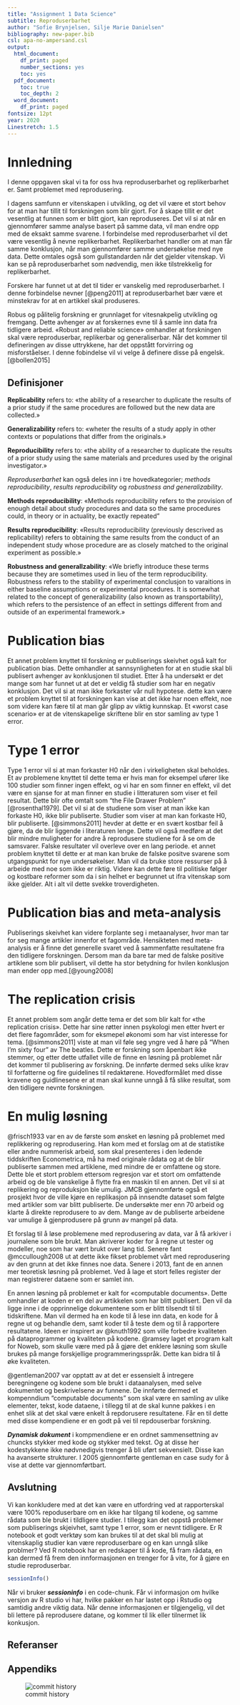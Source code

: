 ```yaml
---
title: "Assignment 1 Data Science"
subtitle: Reproduserbarhet
author: "Sofie Brynjelsen, Silje Marie Danielsen"
bibliography: new-paper.bib
csl: apa-no-ampersand.csl
output:
  html_document:
    df_print: paged
    number_sections: yes
    toc: yes
  pdf_document:
    toc: true
    toc_depth: 2
  word_document:
    df_print: paged
fontsize: 12pt
year: 2020
Linestretch: 1.5
---
```

\newpage 

# Innledning 

I denne oppgaven skal vi ta for oss hva reproduserbarhet og replikerbarhet er. 
Samt problemet med reprodusering.

I dagens samfunn er vitenskapen i utvikling, og det vil være et stort behov for at man har tillit til forskningen som blir gjort. 
For å skape tillit er det vesentlig at funnen som er blitt gjort, kan reproduseres. 
Det vil si at når en gjennomfører samme analyse basert på samme data, vil man endre opp med de eksakt samme svarene. 
I forbindelse med reproduserbarhet vil det være vesentlig å nevne replikerbarhet.
Replikerbarhet handler om at man får samme konklusjon, når man gjennomfører samme undersøkelse med nye data.
Dette omtales også som gullstandarden når det gjelder vitenskap.
Vi kan se på reproduserbarhet som nødvendig, men ikke tilstrekkelig for replikerbarhet.

Forskere har funnet ut at det til tider er vanskelig med reproduserbarhet.
I denne forbindelse nevner [@peng2011] at reproduserbarhet bær være et minstekrav for at en artikkel skal produseres. 

Robus og pålitelig forskning er grunnlaget for vitesnakpelig utvikling og fremgang.
Dette avhenger av at forskernes evne til å samle inn data fra tidligere arbeid. 
«Robust and reliable science» omhandler at forskningen skal være reproduserbar, replikerbar og generaliserbar. 
Når det kommer til defineringen av disse uttrykkene, har det oppstått forvirring og misforståelser. 
I denne fobindelse vil vi velge å definere disse på engelsk. [@bollen2015]

## Definisjoner

**Replicability** refers to: «the ability of a researcher to duplicate the results of a prior study if the same procedures are followed but the new data are collected.» 

**Generalizability** refers to: «wheter the results of a study apply in other contexts or populations that differ from the originals.»

**Reproducibility** refers to: «the ability of a researcher to duplicate the results of a prior study using the same materials and prcedures used by the original investigator.»

*_Reproduserbarhet_* kan også deles inn i tre hovedkategorier; *methods reproducibility*, *results reproducibility* og *robustness and generalizability*. 

**Methods reproducibility**: «Methods reproducibility refers to the  provision of enough detail about study procedures and data so the same procedures could, in theory or in actuality, be exactly repeated”

**Results reproducibility**: «Results reproducibility (previously descrived as replicability) refers to obtaining the same results from the conduct of an independent study whose procedure are as closely matched to the original experiment as possible.»

**Robustness and generallzability**: «We briefly introduce these terms because they are sometimes used in lieu of the term reproducibility. 
Robustness refers to the stability of experimental conclusjon to varaitions in either baseline assumptions or experimental procedures. 
It is somewhat related to the concept of generalizability (also known as transportability), which refers to the persistence of an effect in settings different from and outside of an experimental framework.» 

# Publication bias

Et annet problem knyttet til forskning er publiserings skeivhet også kalt for publication bias. 
Dette omhandler at sannsynligheten for at en studie skal bli publisert avhenger av konklusjonen til studiet.
Etter å ha undersøkt er det mange som har funnet ut at det er veldig få studier som har en negativ konklusjon.
Det vil si at man ikke forkaster vår null hypotese. dette kan være et problem knyttet til at forskningen kan vise at det ikke har noen effekt, noe som videre kan fære til at man går glipp av viktig kunnskap. 
Et «worst case scenario» er at de vitenskapelige skriftene blir en stor samling av type 1 error.

# Type 1 error

Type 1 error vil si at man forkaster H0 når den i virkeligheten skal beholdes. 
Et av problemene knyttet til dette tema er hvis man for eksempel ufører like 100 studier som finner ingen effekt, og vi har en som finner en effekt, vil det være en sjanse for at man finner en studie i litteraturen som viser et feil resultat. 
Dette blir ofte omtalt som "the File Drawer Problem" [@rosenthal1979]. 
Det vil si at de studiene som viser at man ikke kan forkaste H0, ikke blir publiserte. Studier som viser at man kan forkaste H0, blir publiserte. 
[@simmons2011] hevder at dette er en svært kostbar feil å gjøre, da de blir liggende i literaturen lenge. Dette vil også medføre at det blir mindre muligheter for andre å reprodusere studiene for å se om de samsvarer. 
Falske resultater vil overleve over en lang periode. et annet problem knyttet til dette er at man kan bruke de falske positve svarene som utgangspunkt for nye undersøkelser. 
Man vil da bruke store ressurser på å arbeide med noe som ikke er riktig. 
Videre kan dette føre til politiske følger og kostbare reformer som da i sin helhet er begrunnet ut ifra vitenskap som ikke gjelder. 
Alt i alt vil dette svekke troverdigheten. 

# Publication bias and meta-analysis

Publiserings skeivhet kan videre forplante seg i metaanalyser, hvor man tar for seg mange artikler innenfor et fagområde. 
Hensikteten med meta-analysis er å finne det generelle svaret ved å sammenfatte resultatene fra den tidligere forskningen. 
Dersom man da bare tar med de falske positive artiklene som blir publisert, vil dette ha stor betydning for hvilen konklusjon man ender opp med.[@young2008]   

# The replication crisis

Et annet problem som angår dette tema er det som blir kalt for «the replication crisis». 
Dette har sine røtter innen psykologi men etter hvert er det flere fagområder, som for eksmepel økonomi som har vist interesse for tema. [@simmons2011] viste at man vil føle seg yngre ved å høre på "When I'm sixty four" av The beatles. 
Dette er forskning som åpenbart ikke stemmer, og etter dette utfallet ville de finne en løsning på problemet når det kommer til publisering av forskning. 
De innførte dermed seks ulike krav til forfatterne og fire guidelines til redaktørene. 
Hovedformålet med disse kravene og guidlinesene er at man skal kunne unngå å få slike resultat, som den tidligere nevnte forskningen. 

# En mulig løsning

@frisch1933 var en av de første som ønsket en løsning på problemet med replikkering og reprodusering. 
Han kom med et forslag om at de statistike eller andre nummerisk arbeid, som skal presenteres i den ledende tiddskriften Econometrica, må ha med originale rådata og at de blir publiserte sammen med artiklene, med mindre de er omfattene og store. 
Dette ble et stort problem ettersom regresjon var et stort om omfattende arbeid og de ble vanskelige å flytte fra en maskin til en annen. 
Det vil si at replikering og reproduksjon ble umulig. 
JMCB gjennomførte også et prosjekt hvor de ville kjøre en replikasjon på innsendte dataset som følgte med artikler som var blitt publiserte. 
De undersøkte mer enn 70 arbeid og klarte å direkte reprodusere to av dem. 
Mange av de publiserte arbeidene var umulige å gjenprodusere på grunn av mangel på data. 

Et forslag til å løse problemene med reprodusering av data, var å få arkiver i journalene som ble brukt. 
Man akriverer koder for å regne ut tester og modeller, noe som har vært brukt over lang tid. 
Senere fant @mccullough2008 ut at dette ikke fikset problemet vårt med reprodusering av den grunn at det ikke finnes noe data. 
Senere i 2013, fant de en annen mer teoretisk løsning på problemet. 
Ved å lage et stort felles register der man registrerer dataene som er samlet inn.  

En annen løsning på problemet er kalt for «computable documents». 
Dette omhandler at koden er en del av artikkelen som har blitt publisert. 
Den vil da ligge inne i de opprinnelige dokumentene som er blitt tilsendt til til tidskriftene. 
Man vil dermed ha en kode til å lese inn data, en kode for å regne ut og behandle dem, samt koder til å teste dem og til å rapportere resultatene. 
Ideen er inspirert av @knuth1992 som ville  forbedre kvaliteten på dataprogrammer og kvaliteten på kodene. @ramsey laget et program kalt for Noweb, som skulle være med på å gjøre det enklere løsning som skulle brukes på mange forskjellige programmeringsspråk. 
Dette kan bidra til å øke kvaliteten.

 @gentleman2007 var opptatt av at det er essensielt å intregere beregningene og kodene som ble brukt i dataanalysen, med selve dokumentet og beskrivelsene av funnene. 
 De innførte dermed et kompenndium "computable documents" som skal være en samling av ulike elementer, tekst, kode dataene, i tillegg til at de skal kunne pakkes i en enhet slik at det skal være enkelt å repdorusere resultatene. 
 Får en til dette med disse kompendiene er en godt på vei til repdouserbar forskning.

__*Dynamisk dokument*__ i kompmendiene er en ordnet sammensettning av chuncks  stykker med kode og stykker med tekst. 
Og at disse her kodestykkene ikke nødvnedigvis trenger å bli uført sekvensielt.
Disse kan ha avanserte strukturer. 
I 2005 gjennomførte gentleman en case sudy for å vise at dette var gjennomførtbart. 

## Avslutning

Vi kan konkludere med at det kan være en utfordring ved at rapporterskal være 100% repoduserbare om en ikke har tilgang til kodene, og samme rådata som ble brukt i tildligere studier. 
I tillegg kan det oppstå problemer som publiserings skjeivhet, samt type 1 error, som er nevnt tidligere. 
Er R notebook et godt verktøy som kan brukes til at det skal bli mulig at vitenskaplig studier kan være reproduserbare og en kan unngå slike problmer? 
Ved R notebook har en redskaper til å kode, få fram rådata, en kan  dermed få frem den innformasjonen en trenger for å vite, for å gjøre en studie reproduserbar. 

```r
sessionInfo()
```

Når vi bruker ___sessioninfo___ i en code-chunk. 
Får  vi informasjon om hvilke versjon av R studio vi har, hvilke pakker en har lastet opp i Rstudio og samtidig andre viktig data. 
Når denne informasjonen er tilgjengelig, vil det bli lettere på reprodusere datane, og kommer til lik eller tilnermet lik konkusjon. 

## Referanser
<DIV id="refs"></DIV>

## Appendiks

![commit history](commit.png)
